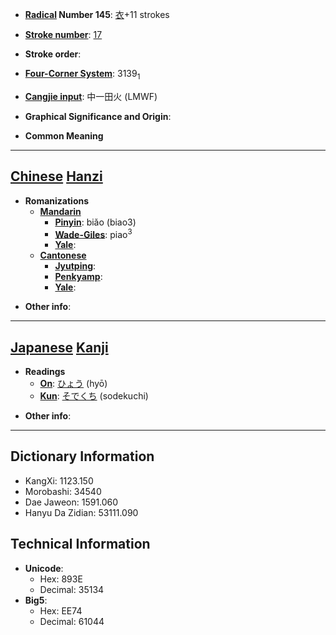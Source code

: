 * '''[[Wiktionary:Chinese radical index| Radical]] Number 145''': [[Wiktionary:Chinese radical index 衣|衣]]+11 strokes

* '''[[Wiktionary:Chinese total strokes index|Stroke number]]''': [[Wiktionary:Chinese total strokes index 17|17]]

* '''Stroke order''': 

* '''[[Wiktionary:Chinese four corner index|Four-Corner System]]''': 3139<sub>1</sub>

* '''[[Wiktionary:Chinese Cangjie index|Cangjie input]]''': 中一田火 (LMWF)

* '''Graphical Significance and Origin''': 

* '''Common Meaning'''

----

== [[Chinese]] [[Hanzi]] ==

* '''Romanizations'''
** '''[[Mandarin]]'''
*** '''[[Pinyin]]''': biǎo (biao3)
*** '''[[Wade-Giles]]''': piao<sup>3</sup>
*** '''[[Yale]]''': 
** '''[[Cantonese]]'''
*** '''[[Jyutping]]''':
*** '''[[Penkyamp]]''': 
*** '''[[Yale]]''': 

* '''Other info''': 

----

== [[Japanese]] [[Kanji]] ==

* '''Readings'''
** '''[[On]]''': [[ひょう]] (hyō)
** '''[[Kun]]''': [[そでくち]] (sodekuchi)

* '''Other info''':  

----

== Dictionary Information ==

* KangXi: 1123.150
* Morobashi: 34540
* Dae Jaweon: 1591.060
* Hanyu Da Zidian: 53111.090

== Technical Information ==

* '''Unicode''':
** Hex: 893E
** Decimal: 35134
* '''Big5''':
** Hex: EE74
** Decimal: 61044